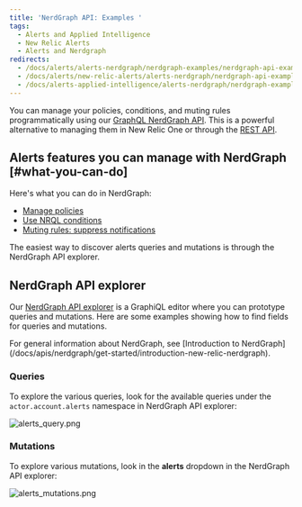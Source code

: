 ```yaml
---
title: 'NerdGraph API: Examples '
tags:
  - Alerts and Applied Intelligence
  - New Relic Alerts
  - Alerts and Nerdgraph
redirects:
  - /docs/alerts/alerts-nerdgraph/nerdgraph-examples/nerdgraph-api-examples
  - /docs/alerts/new-relic-alerts/alerts-nerdgraph/nerdgraph-api-examples
  - /docs/alerts-applied-intelligence/alerts-nerdgraph/nerdgraph-examples/nerdgraph-api-examples
---
```


You can manage your policies, conditions, and muting rules programmatically using our [GraphQL NerdGraph API](https://docs.newrelic.com/docs/apis/nerdgraph/get-started/introduction-new-relic-nerdgraph). This is a powerful alternative to managing them in New Relic One or through the [REST API](https://docs.newrelic.com/docs/alerts/rest-api-alerts/new-relic-alerts-rest-api/rest-api-calls-new-relic-alerts).

## Alerts features you can manage with NerdGraph [#what-you-can-do]

Here's what you can do in NerdGraph:

* [Manage policies](/docs/alerts/alerts-nerdgraph/nerdgraph-examples/nerdgraph-api-alerts-policies)
* [Use NRQL conditions](/docs/alerts/alerts-nerdgraph/nerdgraph-examples/nerdgraph-api-alerts-nrql-conditions)
* [Muting rules: suppress notifications](/docs/alerts/new-relic-alerts/managing-notification-channels/muting-rules-suppress-notifications)

The easiest way to discover alerts queries and mutations is through the NerdGraph API explorer.

## NerdGraph API explorer

Our [NerdGraph API explorer](https://api.newrelic.com/graphiql) is a GraphiQL editor where you can prototype queries and mutations. Here are some examples showing how to find fields for queries and mutations.

<Callout variant="tip">
  For general information about NerdGraph, see [Introduction to NerdGraph](/docs/apis/nerdgraph/get-started/introduction-new-relic-nerdgraph).
</Callout>

### Queries

To explore the various queries, look for the available queries under the `actor.account.alerts` namespace in NerdGraph API explorer:

![alerts_query.png](./images/alerts_query_0.png "alerts_query.png")

### Mutations

To explore various mutations, look in the **alerts** dropdown in the NerdGraph API explorer:

![alerts_mutations.png](./images/alerts_mutations_0.png "alerts_mutations.png")
